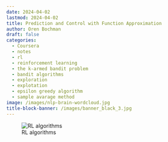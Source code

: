 ```yaml
---
date: 2024-04-02
lastmod: 2024-04-02
title: Prediction and Control with Function Approximation
author: Oren Bochman
draft: false
categories:
  - Coursera
  - notes
  - rl
  - reinforcement learning
  - the k-armed bandit problem
  - bandit algorithms
  - exploration 
  - explotation
  - epsilon greedy algorithm
  - sample avarage method
image: /images/nlp-brain-wordcloud.jpg
title-block-banner: /images/banner_black_3.jpg
---
```


![RL algorithms](img/alg_selector.jpeg){.column-margin}